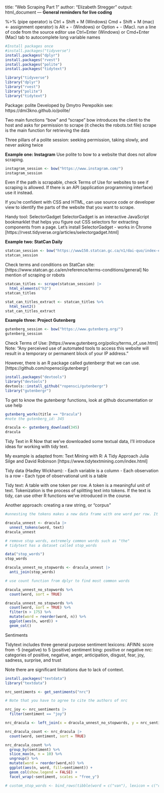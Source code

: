 title: "Web Scraping Part 1"
author: "Elizabeth Stregger"
output: html_document
---
**General reminders for live coding**

%>% (pipe operator) is Ctrl + Shift + M (Windows) Cmd + Shift + M (mac)
<- assignment operator) is Alt + - (Windows) or Option + - (Mac).
run a line of code from the source editor use Ctrl+Enter (Windows) or Cmd+Enter (Mac)
tab to autocomplete long variable names

```r
#Install packages once
#install.packages("tidyverse")
install.packages("dplyr")
install.packages("rvest")
install.packages("polite")
install.packages("tidytext")

library("tidyverse")
library("dplyr")
library("rvest")
library("polite")
library("tidytext")
```

Package: polite
Developed by Dmytro Perepolkin see: https://dmi3kno.github.io/polite/

Two main functions “bow” and “scrape” bow introduces the client to the host and asks for permission to scrape (it checks the robots.txt file)
scrape is the main function for retrieving the data

Three pillars of a polite session: seeking permission, taking slowly, and never asking twice

**Example one: Instagram**
Use polite to bow to a website that does not allow scraping.
```r
instagram_session <- bow("https://www.instagram.com/")
instagram_session
```

Even if the path is scrapable, check Terms of Use for websites to see if scraping is allowed. If there is an API (application programming interface) use it instead.

If you’re confident with CSS and HTML, can use source code or developer view to identify the parts of the website that you want to scrape.

Handy tool: SelectorGadget 
SelectorGadget is an interactive JavaScript bookmarklet that helps you figure out CSS selectors for extracting components from a page.
Let’s install SelectorGadget - works in Chrome 
[https://rvest.tidyverse.org/articles/selectorgadget.html]

**Example two: StatCan Daily**

```r
statcan_session <- bow("https://www150.statcan.gc.ca/n1/dai-quo/index-eng.htm?HPA=1")
statcan_session
```
Check terms and conditions on StatCan site: [https://www.statcan.gc.ca/en/reference/terms-conditions/general]
No mention of scraping or robots

```r
statcan_titles <- scrape(statcan_session) |> 
  html_elements("h3")
statcan_titles
```

```r
stat_can_titles_extract <- statcan_titles %>%
  html_text2()
stat_can_titles_extract
```

**Example three: Project Gutenberg**

```r
gutenberg_session <- bow("https://www.gutenberg.org/")
gutenberg_session
```
Check Terms of Use: [https://www.gutenberg.org/policy/terms_of_use.html]
Note: “Any perceived use of automated tools to access this website will result in a temporary or permanent block of your IP address.”

However, there is an R package called gutenbergr that we can use. [https://github.com/ropensci/gutenbergr]

```r
install.packages("devtools")
library("devtools")
devtools::install_github("ropensci/gutenbergr")
library("gutenbergr")
```

To get to know the gutenbergr functions, look at github documentation or use help
```r
gutenberg_works(title == "Dracula")
#note the gutenberg_id: 345

dracula <- gutenberg_download(345)
dracula
```

Tidy Text in R
Now that we’ve downloaded some textual data, I’ll introduce ideas for working with tidy text.

My example is adapted from: Text Mining with R: A Tidy Approach
Julia Silge and David Robinson [https://www.tidytextmining.com/index.html]

Tidy data (Hadley Wickham):
- Each variable is a column
- Each observation is a row
- Each type of observational unit is a table

Tidy text: A table with one token per row. 
A token is a meaningful unit of text. 
Tokenization is the process of splitting text into tokens.
If the text is tidy, can use other R functions we’ve introduced in the course.

Another approach: creating a raw string, or “corpus”

```r
#unnesting the tokens makes a new data frame with one word per row. It also removes capitalization.

dracula_unnest <- dracula |> 
  unnest_tokens(word, text)
dracula_unnest

# remove stop words, extremely common words such as "the"
# tidytext has a dataset called stop_words

data("stop_words")
stop_words

dracula_unnest_no_stopwords <- dracula_unnest |> 
  anti_join(stop_words)

# use count function from dplyr to find most common words

dracula_unnest_no_stopwords %>%
  count(word, sort = TRUE)

dracula_unnest_no_stopwords %>%
  count(word, sort = TRUE) %>%
  filter(n > 175) %>%
  mutate(word = reorder(word, n)) %>%
  ggplot(aes(n, word)) +
  geom_col()
```

Sentiments

Tidytext includes three general purpose sentiment lexicons:
AFINN: score from -5 (negative) to 5 (positive) sentiment
bing: positive or negative
nrc: categories of positive, negative, anger, anticipation, disgust, fear, joy, sadness, surprise, and trust

Note there are significant limitations due to lack of context.
```r
install.packages("textdata")
library("textdata")

nrc_sentiments <- get_sentiments("nrc")

# Note that you have to agree to cite the authors of nrc

nrc_joy <- nrc_sentiments |> 
  filter(sentiment == "joy")

nrc_dracula <- left_join(x = dracula_unnest_no_stopwords, y = nrc_sentiments, by = "word")

nrc_dracula_count <- nrc_dracula |>
  count(word, sentiment, sort = TRUE)

nrc_dracula_count %>%
  group_by(sentiment) %>%
  slice_max(n, n = 10) %>%
  ungroup() %>%
  mutate(word = reorder(word,n)) %>%
  ggplot(aes(n, word, fill=sentiment)) +
  geom_col(show.legend = FALSE) +
  facet_wrap(~sentiment, scales = "free_y")

# custom_stop_words <- bind_rows(tibble(word = c("van"), lexicon = c("custom")), stop_words)
```